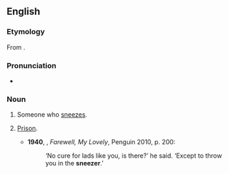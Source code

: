 ==English==

===Etymology===
From {{suffix|sneeze|er|lang=en}}.

===Pronunciation===
*{{a|UK}} {{IPA|/ˈsniːzə/|lang=en}}

===Noun===
{{en-noun}}

# Someone who [[sneeze]]s.
# {{context|US|slang|dated|lang=en}} [[prison|Prison]].
#*'''1940''', {{w|Raymond Chandler}}, ''Farewell, My Lovely'', Penguin 2010, p. 200:
#*:‘No cure for lads like you, is there?’ he said. ‘Except to throw you in the '''sneezer'''.’